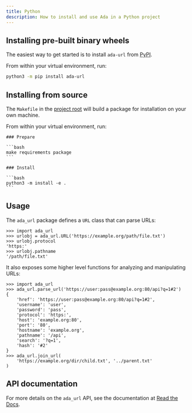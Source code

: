 ```yaml
---
title: Python
description: How to install and use Ada in a Python project
---
```


## Installing pre-built binary wheels

The easiest way to get started is to install `ada-url` from [PyPI](https://pypi.org/project/ada-url/).

From within your virtual environment, run:

```bash
python3 -m pip install ada-url 
```

## Installing from source

The `Makefile` in the [project root](https://github.com/ada-url/ada-python) will build a package for installation on your own machine.

From within your virtual environment, run:

<Steps>

    ### Prepare

    ```bash
    make requirements package
    ```

    ### Install

    ```bash
    python3 -m install -e .
    ```

</Steps>

## Usage

The `ada_url` package defines a `URL` class that can parse URLs:

```python3
>>> import ada_url
>>> urlobj = ada_url.URL('https://example.org/path/file.txt')
>>> urlobj.protocol
'https:'
>>> urlobj.pathname
'/path/file.txt'
```

It also exposes some higher level functions for analyzing and manipulating URLs:

```python3
>>> import ada_url
>>> ada_url.parse_url('https://user:pass@example.org:80/api?q=1#2')
{
    'href': 'https://user:pass@example.org:80/api?q=1#2',
    'username': 'user',
    'password': 'pass',
    'protocol': 'https:',
    'host': 'example.org:80',
    'port': '80',
    'hostname': 'example.org',
    'pathname': '/api',
    'search': '?q=1',
    'hash': '#2'
}
>>> ada_url.join_url(
    'https://example.org/dir/child.txt', '../parent.txt'
)
```

## API documentation

For more details on the `ada_url` API, see the documentation at [Read the Docs](https://ada-url.readthedocs.io/en/latest/).
